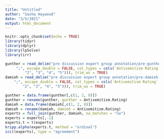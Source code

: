 ```yaml
---
title: "Untitled"
author: "Sasha Haywood"
date: "3/5/2021"
output: html_document
---
```


```r
knitr::opts_chunk$set(echo = TRUE)
library(tidyr)
library(dplyr)
library(lpSolve)
library(irr)
```

```r
gunther = read_delim("pre discussion expert group annotation/pre-gunther-Jews2019.rep2.csv", 
     ";", escape_double = FALSE, col_types = cols(`Antisemitism Rating` = col_factor(levels = c("1", 
         "2", "3", "4", "5"))), trim_ws = TRUE)
damieh = read_delim("pre discussion expert group annotation/pre-damieh-Jews2019.rep2.csv", 
    ";", escape_double = FALSE, col_types = cols(`Antisemitism Rating` = col_factor(levels = c("1", 
        "2", "3", "4", "5"))), trim_ws = TRUE)

gunther = data.frame(gunther[,c(1, 2, 8)])
gunther = rename(gunther, gunther = Antisemitism.Rating)
damieh = data.frame(damieh[,c(1, 2, 8)])
damieh = rename(damieh, damieh = Antisemitism.Rating)
experts = full_join(gunther, damieh, na_matches = "na")
experts = experts[,-1]
experts.t = t(experts)
kripp.alpha(experts.t, method = "ordinal")
icc((experts), type = "agreement")
```